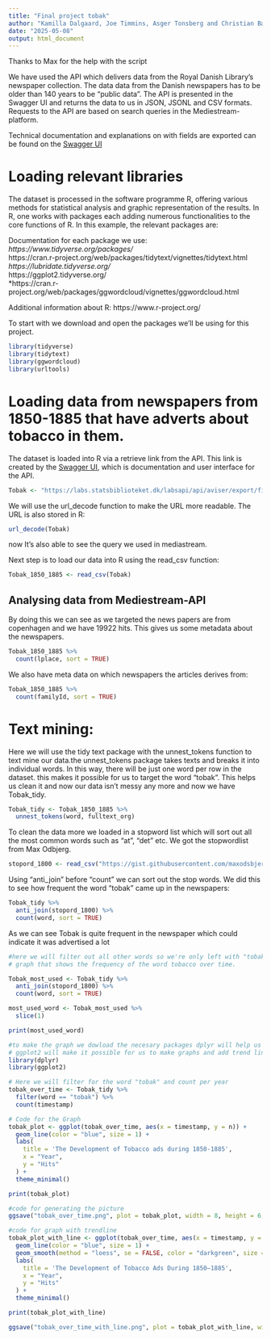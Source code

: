 ```yaml
---
title: "Final project tobak"
author: "Kamilla Dalgaard, Joe Timmins, Asger Tonsberg and Christian Bæk"
date: "2025-05-08"
output: html_document
---
```


Thanks to Max for the help with the script

We have used the API which delivers data from the Royal Danish Library's newspaper collection. The data data from the Danish newspapers has to be older than 140 years to be "public data". The API is presented in the Swagger UI and returns the data to us in JSON, JSONL and CSV formats. Requests to the API are based on search queries in the Mediestream-platform.  

Technical documentation and explanations on with fields are exported can be found on the [Swagger UI](http://labs.statsbiblioteket.dk/labsapi/api//api-docs?url=/labsapi/api/openapi.yaml)

# Loading relevant libraries

The dataset is processed in the software programme R, offering various methods for statistical analysis and graphic representation of the results. In R, one works with packages each adding numerous functionalities to the core functions of R. In this example, the relevant packages are:

Documentation for each package we use: <br>
*https://www.tidyverse.org/packages/ <br>
*https://cran.r-project.org/web/packages/tidytext/vignettes/tidytext.html <br>
*https://lubridate.tidyverse.org/ <br>
*https://ggplot2.tidyverse.org/ <br>
*https://cran.r-project.org/web/packages/ggwordcloud/vignettes/ggwordcloud.html<br>

Additional information about R: 
https://www.r-project.org/


To start with we download and open the packages we'll be using for this project.
```r
library(tidyverse)
library(tidytext)
library(ggwordcloud)
library(urltools)
```

# Loading data from newspapers from 1850-1885 that have adverts about tobacco in them.

The dataset is loaded into R via a retrieve link from the API. This link is created by the [Swagger UI](http://labs.statsbiblioteket.dk/labsapi/api//api-docs?url=/labsapi/api/openapi.yaml), which is documentation and user interface for the API. 

```r
Tobak <- "https://labs.statsbiblioteket.dk/labsapi/api/aviser/export/fields?query=Tobak%20AND%20lplace%3AK%C3%B8benhavn%20AND%20py%3A%5B1850%20TO%201885%5D&fields=link&fields=recordID&fields=timestamp&fields=pwa&fields=cer&fields=fulltext_org&fields=pageUUID&fields=editionUUID&fields=titleUUID&fields=editionId&fields=familyId&fields=newspaper_page&fields=newspaper_edition&fields=lplace&fields=location_name&fields=location_coordinates&max=-1&structure=header&structure=content&format=CSV"
```


We will use the url_decode function to make the URL more readable. The URL is also stored in R:

```r
url_decode(Tobak)
```

now It's also able to see the query we used in mediastream.

Next step is to load our data into R using the read_csv function: 


```r
Tobak_1850_1885 <- read_csv(Tobak)
```

## Analysing data from Mediestream-API

By doing this we can see as we targeted the news papers are from copenhagen and we have 19922 hits. This gives us some metadata about the newspapers. 

```r
Tobak_1850_1885 %>% 
  count(lplace, sort = TRUE)
```
We also have meta data on which newspapers the articles derives from: 

```r
Tobak_1850_1885 %>% 
  count(familyId, sort = TRUE)
```

# Text mining: 
Here we will use the tidy text package with the unnest_tokens function to text mine our data.the unnest_tokens package takes texts and breaks it into individual words. In this way, there will be just one word per row in the dataset. this makes it possible for us to target the word "tobak". This helps us clean it and now our data isn't messy any more and now we have Tobak_tidy.

```r
Tobak_tidy <- Tobak_1850_1885 %>% 
  unnest_tokens(word, fulltext_org)
```

To clean the data more we loaded in a stopword list which will sort out all the most common words such as "at", "det" etc. We got the stopwordlist from Max Odbjerg.

```r
stopord_1800 <- read_csv("https://gist.githubusercontent.com/maxodsbjerg/1537cf14c3d46b3d30caa5d99f8758e9/raw/9f044a38505334f035be111c9a3f654a24418f6d/stopord_18_clean.csv")
```

Using "anti_join" before "count" we can sort out the stop words. We did this to see how frequent the word "tobak" came up in the newspapers: 

```r
Tobak_tidy %>% 
  anti_join(stopord_1800) %>% 
  count(word, sort = TRUE)
```



As we can see Tobak is quite frequent in the newspaper which could indicate it was advertised a lot


```r
#here we will filter out all other words so we're only left with "tobak" so we can use it to make a
# graph that shows the frequency of the word tobacco over time.

Tobak_most_used <- Tobak_tidy %>% 
  anti_join(stopord_1800) %>% 
  count(word, sort = TRUE)

most_used_word <- Tobak_most_used %>%
  slice(1)

print(most_used_word)
```

```r
#to make the graph we dowload the necesary packages dplyr will help us filter the word "tobak" and 
# ggplot2 will make it possible for us to make graphs and add trend line. 
library(dplyr)
library(ggplot2)

# Here we will filter for the word "tobak" and count per year
tobak_over_time <- Tobak_tidy %>%
  filter(word == "tobak") %>%
  count(timestamp)

# Code for the Graph
tobak_plot <- ggplot(tobak_over_time, aes(x = timestamp, y = n)) +
  geom_line(color = "blue", size = 1) +
  labs(
    title = 'The Development of Tobacco ads during 1850-1885',
    x = "Year",
    y = "Hits"
  ) +
  theme_minimal() 

print(tobak_plot)
```


```r
#code for generating the picture
ggsave("tobak_over_time.png", plot = tobak_plot, width = 8, height = 6, dpi = 300)
```

```r
#code for graph with trendline
tobak_plot_with_line <- ggplot(tobak_over_time, aes(x = timestamp, y = n)) +
  geom_line(color = "blue", size = 1) +
  geom_smooth(method = "loess", se = FALSE, color = "darkgreen", size = 1) +  # Tendenslinje
  labs(
    title = 'The Development of Tobacco Ads During 1850–1885',
    x = "Year",
    y = "Hits"
  ) +
  theme_minimal()

print(tobak_plot_with_line)
```

```r
ggsave("tobak_over_time_with_line.png", plot = tobak_plot_with_line, width = 8, height = 6, dpi = 300)
```

